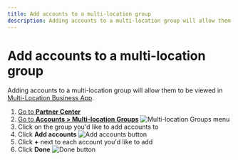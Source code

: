 ```yaml
---
title: Add accounts to a multi-location group
description: Adding accounts to a multi-location group will allow them to be viewed in Multi-Location Business App.
---
```


# Add accounts to a multi-location group

Adding accounts to a multi-location group will allow them to be viewed in [Multi-Location Business App](/business-app/multi-location-business-app).

1. [Go to **Partner Center**](https://partners.vendasta.com/dashboard?marketId=default)
2. [Go to **Accounts > Multi-location Groups**](https://partners.vendasta.com/brands/manage)
   ![Multi-location Groups menu](/img/business-app/multi-location/add-accounts/multi-location-groups.jpg)
3. Click on the group you'd like to add accounts to
4. Click **Add accounts**
   ![Add accounts button](/img/business-app/multi-location/add-accounts/add-accounts-button.png)
5. Click **+** next to each account you'd like to add
6. Click **Done**
   ![Done button](/img/business-app/multi-location/add-accounts/done-button.png)